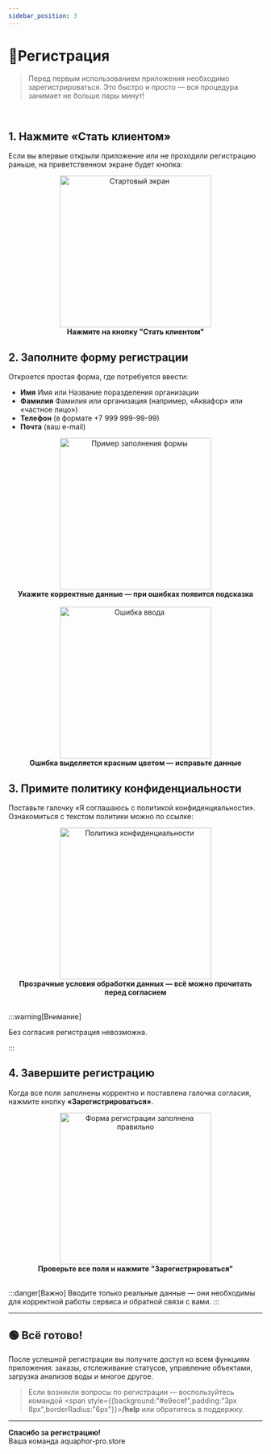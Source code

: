 ```yaml
---
sidebar_position: 3
---
```




# 📝Регистрация

> Перед первым использованием приложения необходимо зарегистрироваться. Это быстро и просто — вся процедура занимает не больше пары минут!

<br />

## <FaUserPlus color="#36b6f2" /> 1. Нажмите «Стать клиентом»

Если вы впервые открыли приложение или не проходили регистрацию раньше, на приветственном экране будет кнопка:

<div align="center">
  <img src="/img/register/intro_first.png" alt="Стартовый экран" width="300" />
  <figcaption><b>Нажмите на кнопку "Стать клиентом"</b></figcaption>
</div>


## <FaRegEdit color="#36b6f2" /> 2. Заполните форму регистрации

Откроется простая форма, где потребуется ввести:

- **Имя** Имя или Название поразделения организации
- **Фамилия** Фамилия или организация (например, «Аквафор» или «частное лицо»)
- **Телефон** (в формате +7 999 999-99-99)
- **Почта** (ваш e-mail)

<div align="center">
  <img src="/img/register/register_form.png" alt="Пример заполнения формы" width="300" />
  <figcaption><b>Укажите корректные данные — при ошибках появится подсказка</b></figcaption>
</div>

<br/>


<div align="center">
  <img src="/img/register/not_valid_register_form.png" alt="Ошибка ввода" width="300" />
  <figcaption><b>Ошибка выделяется красным цветом — исправьте данные</b></figcaption>
</div>


## <FaCheckSquare color="#36b6f2" /> 3. Примите политику конфиденциальности

Поставьте галочку «Я соглашаюсь с политикой конфиденциальности». Ознакомиться с текстом политики можно по ссылке:

<div align="center">
  <img src="/img/register/privacy-policy.png" alt="Политика конфиденциальности" width="300" />
  <figcaption><b>Прозрачные условия обработки данных — всё можно прочитать перед согласием</b></figcaption>
</div>

<br />

:::warning[Внимание]

Без согласия регистрация невозможна.

:::

## <FaShieldAlt color="#36b6f2" /> 4. Завершите регистрацию

Когда все поля заполнены корректно и поставлена галочка согласия, нажмите кнопку **«Зарегистрироваться»**.

<div align="center">
  <img src="/img/register/ok_register.png" alt="Форма регистрации заполнена правильно" width="300" />
  <figcaption><b>Проверьте все поля и нажмите "Зарегистрироваться"</b></figcaption>
</div>

<br />

:::danger[Важно]
Вводите только реальные данные — они необходимы для корректной работы сервиса и обратной связи с вами.
:::

---

## 🟢 Всё готово!

После успешной регистрации вы получите доступ ко всем функциям приложения: заказы, отслеживание статусов, управление объектами, загрузка анализов воды и многое другое.

> Если возникли вопросы по регистрации — воспользуйтесь командой <span style={{background:"#e9ecef",padding:"3px 8px",borderRadius:"6px"}}><b>/help</b></span> или обратитесь в поддержку.

---

**Спасибо за регистрацию!**  
Ваша команда aquaphor-pro.store
